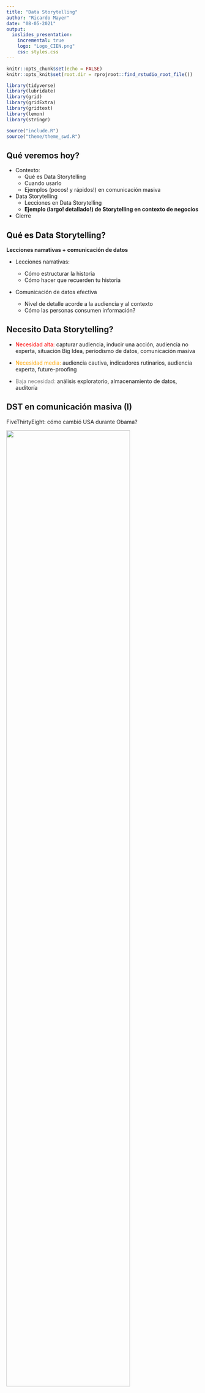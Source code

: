 ```yaml
---
title: "Data Storytelling"
author: "Ricardo Mayer"
date: "08-05-2021"
output: 
  ioslides_presentation:
    incremental: true
    logo: "Logo_CIEN.png"
    css: styles.css
---
```


```r
knitr::opts_chunk$set(echo = FALSE)
knitr::opts_knit$set(root.dir = rprojroot::find_rstudio_root_file())

library(tidyverse)
library(lubridate)
library(grid)
library(gridExtra)
library(gridtext)
library(lemon)
library(stringr)

source("include.R")
source("theme/theme_swd.R")


```

## Qué veremos hoy?

- Contexto:
    + Qué es Data Storytelling
    + Cuando usarlo
    + Ejemplos (pocos! y rápidos!) en comunicación masiva
    
- Data Storytelling
    + Lecciones en Data Storytelling
    + **Ejemplo (largo! detallado!) de Storytelling en contexto de negocios** 

- Cierre

## Qué es Data Storytelling?

**Lecciones narrativas + comunicación de datos**

-   Lecciones narrativas:

    -   Cómo estructurar la historia
    -   Cómo hacer que recuerden tu historia

-   Comunicación de datos efectiva

    -   Nivel de detalle acorde a la audiencia y al contexto
    -   Cómo las personas consumen información?

## Necesito Data Storytelling?

-   [Necesidad alta:]{style="color : red"} capturar audiencia, inducir una acción, audiencia no experta, situación Big Idea, periodismo de datos, comunicación masiva


-   [Necesidad media:]{style="color : orange"} audiencia cautiva, indicadores rutinarios, audiencia experta, future-proofing


-   [Baja necesidad:]{style="color : gray"} análisis exploratorio, almacenamiento de datos, auditoría


## DST en comunicación masiva (I)

FiveThirtyEight: cómo cambió USA durante Obama?

![](538_obama.png){width="80%"}

## DST en comunicación masiva (II)

ProPública: trabajo y racismo en USA

![](propublica_racism.png){width="100%"}

## Data Storytelling en negocios

-   Primera asociación es con periodismo de datos, audiencias masivas

-   Sin embargo, es muy útil en contextos de negocios

    -   audiencia con tiempo limitado

    -   audiencia debe escuchar presentaciones que no son de su especialidad

    -   interacciones dedicadas a la toma de decisiones

-   Énfasis difieren, conjunto de lecciones es similar

## Lecciones en Data Storytelling

-   Contexto: quién, qué, cómo?

-   Elementos visuales más efectivos

-   Botar cachureos

-   Concentrar la atención

-   Pensar como diseñador

-   Guiar la atención

-   Asegurar el mensaje

## Ejemplo: equipo de atención al cliente

-   Equipo de especialistas en Mesa de Ayuda (EMAs). Reciben y procesan órdenes ("tickets")

-   Dos miembros se fueron. Hay atrasos en el procesamiento de los tickets.

-   La gerencia tomó nota del atraso. Te llaman, como jefe de equipo, a una reunión informativa.

-   Tu objetivo: mejorar imagen de tu equipo y conseguir refuerzos.

## Primer impulso: mostrar los datos {.build}

Tickets de servicio: datos de procesados versus recibidos

```r
df_t <- read_csv(file.path("data","FIG0410-14.csv")) %>% rename(ticket_type = X1) %>%
  mutate(ticket_type = forcats::fct_rev(factor(case_when(ticket_type == "Ticket Volume Received" ~ "Received",
                                 ticket_type == "Ticket Volume Processed" ~ "Processed")))) %>%
  pivot_longer(cols = !ticket_type, names_to = "month", values_to = "tickets") %>%
  mutate(date = lubridate::ymd(paste0("2000-",match(month,month.abb),"-01"))) %>% 
  mutate(ticket_type_es = ifelse(ticket_type=="Received", "Recibidos",
                                 "Procesados"))

```

```r

pt_md <- df_t %>% ggplot(aes(x = date, y = tickets, group = ticket_type)) + 
  geom_col(aes(fill = ticket_type), position = "dodge") +  
  geom_text(
    aes(label = tickets),
    vjust = -0.45,
    position = position_dodge(width = 22),
    size = 2
    ) + 
  theme_bw() + 
  theme(legend.position = "bottom")

print(pt_md)
```

## Forma sigue a la función

Tendencia y brechas: líneas es mejor que barras.

```r

pt_li <- df_t %>% ggplot(aes(x = date, y = tickets, color = ticket_type)) + 
  geom_line() + 
  geom_point(aes(shape = ticket_type)) + 
  theme_bw() + 
  theme(legend.position = "bottom")

print(pt_li)

```

## Llama a Marie Kondo, bota cachureos

Remover líneas verticales, horizontales y marcadores de datos

```r

pt_dc <- df_t %>% ggplot(aes(x = date, y = tickets, color = ticket_type)) + 
  geom_line() + 
  theme_classic() + 
  theme(legend.position = "bottom",
        panel.grid = element_blank())  

print(pt_dc)
  
  

```

## **Anotar** es mejor que *legendar*

Leyendas suelen distraer y requieren más esfuerzo cognitivo

```r

pt_an <- df_t %>% ggplot(aes(x = date, y = tickets, color = ticket_type)) + 
  geom_line() + 
  theme_classic() + 
  theme(legend.position = "none",
        panel.grid = element_blank()) + 
  annotate(geom = "text", label = "Recibidos", 
           x = as.Date("2000-11-30"), y = 182, size = 4)  + 
  annotate(geom = "text", label = "Procesados", 
           x = as.Date("2000-11-30"), y = 145, size = 4) +
  coord_cartesian(clip = "off") 

print(pt_an)

```

## Use el color para reforzar

Colores ya asociados a Recibidos y Procesados. Mantenerlo así.

```r

pt_cc <- df_t %>% ggplot(aes(x = date, y = tickets, color = ticket_type)) + 
  geom_line() + 
  theme_classic() + 
  theme(legend.position = "none",
        panel.grid = element_blank()) + 
  annotate(geom = "text", label = "Recibidos", color="red",
           x = as.Date("2000-11-30"), y = 182, size = 4)  + 
  annotate(geom = "text", label = "Procesados", color="blue",
           x = as.Date("2000-11-30"), y = 145, size = 4) +
  coord_cartesian(clip = "off") + 
  scale_color_manual(values = c("Received" = "red",
                                "Processed" = "blue"))

print(pt_cc)

```

## Concentre la atención

```r
pt_at <-
  ggplot(df_t) + 
  geom_line(aes(x = date, y = tickets, color = ticket_type), size = 2) +
  geom_point(aes(x = date, y = tickets, color = ticket_type),
    size = 4,
    data = df_t %>% filter(date >= ymd("2000-08-01"))
             ) +
  geom_text(aes(x = date, y = tickets, color = ticket_type, 
                label = tickets), nudge_y = 19, size = 4,
            data = df_t %>% filter(date >= ymd("2000-08-01"),
                                   ticket_type == "Received")
            ) +
  geom_text(aes(x = date, y = tickets, color = ticket_type,
                label = tickets), nudge_y = -19, size = 4,
            data = df_t %>% filter(date >= ymd("2000-08-01"), 
                                   ticket_type == "Processed")
            ) +
  geom_text(aes(x = date, y = tickets, color = ticket_type,
                label = ticket_type_es), nudge_x = 5, hjust = 0,
            size = 5, data = df_t %>% filter(month == "Dec")
            ) +
  geom_vline(xintercept = ymd("2000-05-01"), color = GRAY8) +
  scale_x_date(date_labels = "%b",
               date_breaks = "1 month",
               expand = c(0, 0)) +
  scale_y_continuous(breaks = seq(0, 300, 50), limits = c(0, 300)) +
  scale_color_manual(values = c("Received" = GRAY7, "Processed" = BLUE1),
                     guide = NULL) +
  coord_cartesian(clip = "off") +
  labs(
    title = "Volumen de tickets en el tiempo",
    caption = "Fuente: Dashboard de tickets al 12/31/2020 | Se hizo un análisis detallado de tickets por persona\npara sustentar esta petición y está disponible, a petición de los interesados.",
    x = "2020",
    y = "Número de tickets"
  ) + 
  theme_minimal() + 
  theme(panel.grid.major = element_blank(),
        panel.grid.minor = element_blank(),
        axis.line = element_line(color = GRAY9),
        axis.title.y = element_text(color = GRAY8, hjust = 1),
        axis.title.x = element_text(color = GRAY8, hjust = 0),
        axis.ticks = element_line(color = GRAY9),
        axis.text = element_text(color = GRAY8, size = 12),
        plot.margin = unit(c(1,4,1,1), "cm"),
        plot.title = element_text(size = 18),
        plot.caption = element_text(color = GRAY8,
                                    hjust = 0,                                                               margin = margin(
                                      .3,0,0,0,"cm"))
                  )

print(pt_at)
```

## Entregue un contexto

```r

grob_explanation <- grobTree(richtext_grob(
  "<span style='background-color:white'><b>2 personas renunciaron en Mayo.</b> Redoblamos esfuerzos, pero el <br>volumen de Agosto dejó una brecha que aún no podemos cerrar</span>", 
  x=0.35,  y=0.95, hjust=0, gp=gpar(col = GRAY3, fontsize=11), box_gp = gpar(col = "white", fill = "white"),
  padding = margin(.4,0,0,0,"in")))

pt_af <-
  ggplot(df_t) + 
  geom_line(aes(x = date, y = tickets, color = ticket_type), size = 2) +
  geom_point(aes(x = date, y = tickets, color = ticket_type),
    size = 4,
    data = df_t %>% filter(date >= ymd("2000-08-01"))
             ) +
  geom_text(aes(x = date, y = tickets, color = ticket_type, 
                label = tickets), nudge_y = 19, size = 4,
            data = df_t %>% filter(date >= ymd("2000-08-01"),
                                   ticket_type == "Received")
            ) +
  geom_text(aes(x = date, y = tickets, color = ticket_type,
                label = tickets), nudge_y = -19, size = 4,
            data = df_t %>% filter(date >= ymd("2000-08-01"), 
                                   ticket_type == "Processed")
            ) +
  geom_text(aes(x = date, y = tickets, color = ticket_type,
                label = ticket_type_es), nudge_x = 5, hjust = 0,
            size = 5, data = df_t %>% filter(month == "Dec")
            ) +
  geom_vline(xintercept = ymd("2000-05-01"), color = GRAY8) +
  scale_x_date(date_labels = "%b",
               date_breaks = "1 month",
               expand = c(0, 0)) +
  scale_y_continuous(breaks = seq(0, 300, 50), limits = c(0, 300)) +
  scale_color_manual(values = c("Received" = GRAY7, "Processed" = BLUE1),
                     guide = NULL) +
  coord_cartesian(clip = "off") +
  labs(
    title = "Volumen de tickets en el tiempo",
    caption = "Fuente: Dashboard de tickets al 12/31/2020 | Se hizo un análisis detallado de tickets por persona\npara sustentar esta petición y está disponible, a petición de los interesados.",
    x = "2020",
    y = "Número de tickets"
  ) +
  annotation_custom(grob_explanation) + 
  theme_minimal() + 
  theme(panel.grid.major = element_blank(),
        panel.grid.minor = element_blank(),
        axis.line = element_line(color = GRAY9),
        axis.title.y = element_text(color = GRAY8, hjust = 1),
        axis.title.x = element_text(color = GRAY8, hjust = 0),
        axis.ticks = element_line(color = GRAY9),
        axis.text = element_text(color = GRAY8, size = 12),
        plot.margin = unit(c(1,4,1,1), "cm"),
        plot.title = element_text(size = 14),
        plot.caption = element_text(color = GRAY8,
                                    hjust = 0,                                                               margin = margin(
                                      .3,0,0,0,"cm"))
                  )

print(pt_af)

```

## Quiere algo? Pídalo!

```r
library(patchwork)

pt_af + 
  plot_annotation(
    title = "Por favor aprobar contratación de dos nuevos EMAs",
    subtitle = "para recuperar los que se fueron el año pasado.",
    theme = theme(plot.title = element_text(size = 20, 
                                            face = "bold"),
                  plot.subtitle = element_text(size = 10,
                                            color = GRAY8)) 
  )
```

## Herramientas/Aprendizaje

-   Estas lecciones **no** dependen de la herramienta escogida

-   Dicho eso, necesita aprender al menos una :-)

-   **Ven a aprender Data Storytelling con nosotros!**

    -   Datos + Herramientas + Historias

-   Este webinar: **todo** hecho desde `R`

    -   Gráficos: ggplot2
    -   Presentación: ioslides + RMarkdown

-   Código y presentación disponible aquí: https://github.com/ricardomayerb/webinar-data-st-viz

## Créditos

-   Ejemplo original de Cole Nussbaumer Knaflic, en Storytelling with Data.

-   Código R creado a partir del código de Adam Ribaudo

<!-- ## Lecciones del Data Storytelling -->

<!--   + Facilitar identificación y retención: contexto, conflicto y resolución. Mencionar humanos. -->

<!--   + Facilitar la comprensión: elegir elemento que más fácil de comprender. Anotaciones >> leyendas.  -->

<!--   + Concentrar la atención: eliminar distracciones, inconsistencias y  exceso de información. -->

<!--   + Guiar la atención: destacar lo que deben entender mejor. Apagar el resto. -->



## Gracias!!

- Bueno, eso es todo :-)

- Preguntas?


